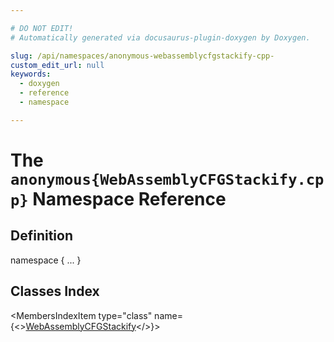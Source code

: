 ```yaml
---

# DO NOT EDIT!
# Automatically generated via docusaurus-plugin-doxygen by Doxygen.

slug: /api/namespaces/anonymous-webassemblycfgstackify-cpp-
custom_edit_url: null
keywords:
  - doxygen
  - reference
  - namespace

---
```





# The `anonymous{WebAssemblyCFGStackify.cpp}` Namespace Reference

<DoxygenPage pluginConfig={pluginConfig}>



## Definition

<CodeBlock>namespace &#123; ... &#125;</CodeBlock>

## Classes Index

<MembersIndex>

<MembersIndexItem
  type="class"
  name={<><a href="/docs/api/classes/anonymous-namespace-webassemblycfgstackify-cpp-/webassemblycfgstackify">WebAssemblyCFGStackify</a></>}>
</MembersIndexItem>

</MembersIndex>


</DoxygenPage>
